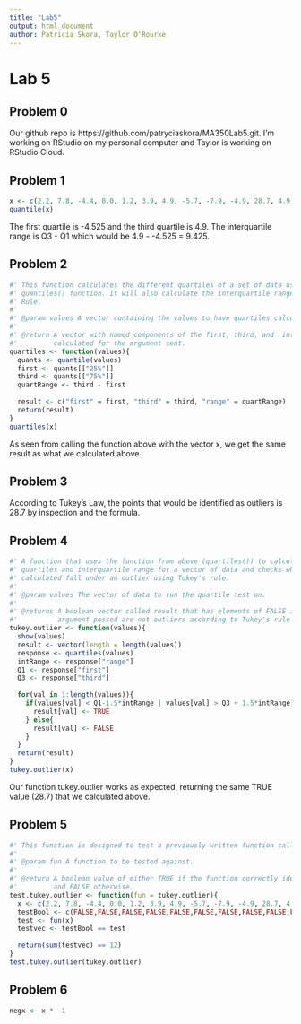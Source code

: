 ```yaml
---
title: "Lab5"
output: html_document
author: Patricia Skora, Taylor O'Rourke
---
```


# Lab 5

## Problem 0

Our github repo is https://github.com/patryciaskora/MA350Lab5.git. I'm working on RStudio on my personal computer and Taylor is working on RStudio Cloud. 

## Problem 1
```r
x <- c(2.2, 7.8, -4.4, 0.0, 1.2, 3.9, 4.9, -5.7, -7.9, -4.9, 28.7, 4.9)
quantile(x)
```

The first quartile is -4.525 and the third quartile is 4.9. The interquartile range is Q3 - Q1 which would be 4.9 - -4.525 = 9.425.

## Problem 2
```r
#' This function calculates the different quartiles of a set of data using R's built in
#' quantiles() function. It will also calculate the interquartile range based on Tukey's 
#' Rule.
#'
#' @param values A vector containing the values to have quartiles calculated.
#'
#' @return A vector with named components of the first, third, and  interquartile range 
#'         calculated for the argument sent.
quartiles <- function(values){
  quants <- quantile(values)
  first <- quants[["25%"]]
  third <- quants[["75%"]]
  quartRange <- third - first
  
  result <- c("first" = first, "third" = third, "range" = quartRange)
  return(result)
}
quartiles(x)
```
As seen from calling the function above with the vector x, we get the same result as what we calculated above.

## Problem 3

According to Tukey's Law, the points that would be identified as outliers is 28.7 by inspection and the formula.

## Problem 4
```r
#' A function that uses the function from above (quartiles()) to calculate the respective 
#' quartiles and interquartile range for a vector of data and checks whether the values 
#' calculated fall under an outlier using Tukey's rule.
#'
#' @param values The vector of data to run the quartile test on.
#'
#' @returns A boolean vector called result that has elements of FALSE if the value in the 
#'          argument passed are not outliers according to Tukey's rule and TRUE otherwrise.
tukey.outlier <- function(values){
  show(values)
  result <- vector(length = length(values))
  response <- quartiles(values)
  intRange <- response["range"]
  Q1 <- response["first"]
  Q3 <- response["third"]
  
  for(val in 1:length(values)){
    if(values[val] < Q1-1.5*intRange | values[val] > Q3 + 1.5*intRange){
      result[val] <- TRUE
    } else{
      result[val] <- FALSE
    }
  }
  return(result)
}
tukey.outlier(x)
```
Our function tukey.outlier works as expected, returning the same TRUE value (28.7) that we calculated above.

## Problem 5
```r
#' This function is designed to test a previously written function called tukey.outlier.
#'
#' @param fun A function to be tested against.
#'
#' @return A boolean value of either TRUE if the function correctly identifies the outliers 
#'         and FALSE otherwise.
test.tukey.outlier <- function(fun = tukey.outlier){
  x <- c(2.2, 7.8, -4.4, 0.0, 1.2, 3.9, 4.9, -5.7, -7.9, -4.9, 28.7, 4.9)
  testBool <- c(FALSE,FALSE,FALSE,FALSE,FALSE,FALSE,FALSE,FALSE,FALSE,FALSE,TRUE,FALSE)
  test <- fun(x)
  testvec <- testBool == test
  
  return(sum(testvec) == 12)
}
test.tukey.outlier(tukey.outlier)
```

## Problem 6
```r
negx <- x * -1
```

